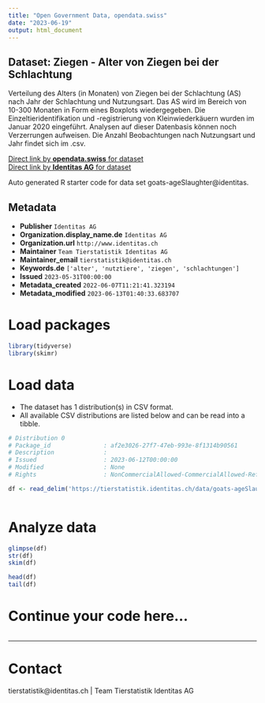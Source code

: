 ```yaml
---
title: "Open Government Data, opendata.swiss"
date: "2023-06-19"
output: html_document
---
```


## Dataset: Ziegen - Alter von Ziegen bei der Schlachtung

Verteilung des Alters (in Monaten) von Ziegen bei der Schlachtung (AS) nach Jahr der Schlachtung und Nutzungsart. Das AS wird im Bereich von 10-300 Monaten in Form eines Boxplots wiedergegeben. Die Einzeltieridentifikation und -registrierung von Kleinwiederkäuern wurden im Januar 2020 eingeführt. Analysen auf dieser Datenbasis können noch Verzerrungen aufweisen. Die Anzahl Beobachtungen nach Nutzungsart und Jahr findet sich im .csv.

[Direct link by **opendata.swiss** for dataset](https://opendata.swiss/de/dataset/ziegen-alter-von-ziegen-bei-der-schlachtung)<br>
[Direct link by **Identitas AG** for dataset](https://tierstatistik.identitas.ch/)

Auto generated R starter code for data set goats-ageSlaughter@identitas.

## Metadata

- **Publisher** `Identitas AG`
- **Organization.display_name.de** `Identitas AG`
- **Organization.url** `http://www.identitas.ch`
- **Maintainer** `Team Tierstatistik Identitas AG`
- **Maintainer_email** `tierstatistik@identitas.ch`
- **Keywords.de** `['alter', 'nutztiere', 'ziegen', 'schlachtungen']`
- **Issued** `2023-05-31T00:00:00`
- **Metadata_created** `2022-06-07T11:21:41.323194`
- **Metadata_modified** `2023-06-13T01:40:33.683707`


# Load packages

```r

library(tidyverse)
library(skimr)

```

# Load data

-   The dataset has 1 distribution(s) in CSV format.
-   All available CSV distributions are listed below and can be read into a tibble.

```r

# Distribution 0
# Package_id               : af2e3026-27f7-47eb-993e-8f1314b90561
# Description              : 
# Issued                   : 2023-06-12T00:00:00
# Modified                 : None
# Rights                   : NonCommercialAllowed-CommercialAllowed-ReferenceRequired

df <- read_delim('https://tierstatistik.identitas.ch/data/goats-ageSlaughter.csv')



```

# Analyze data

```r

glimpse(df)
str(df)
skim(df)

head(df)
tail(df)

```

# Continue your code here...

```r

```

------------------------------------------------------------------------

# Contact

tierstatistik@identitas.ch | Team Tierstatistik Identitas AG
